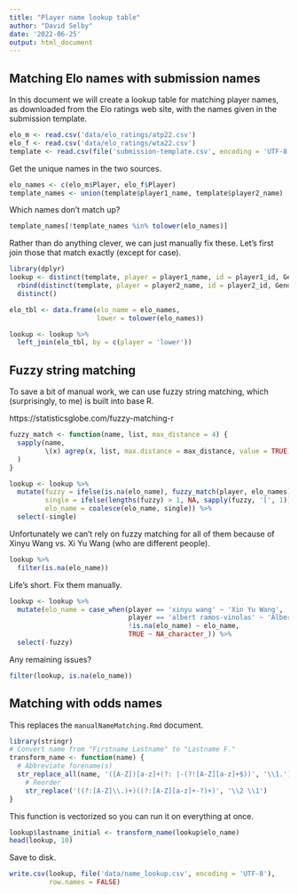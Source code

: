 ---
title: "Player name lookup table"
author: "David Selby"
date: '2022-06-25'
output: html_document
---

## Matching Elo names with submission names

In this document we will create a lookup table for matching player names, as downloaded from the Elo ratings web site, with the names given in the submission template.

```{r}
elo_m <- read.csv('data/elo_ratings/atp22.csv')
elo_f <- read.csv('data/elo_ratings/wta22.csv')
template <- read.csv(file('submission-template.csv', encoding = 'UTF-8'))
```

Get the unique names in the two sources.

```{r}
elo_names <- c(elo_m$Player, elo_f$Player)
template_names <- union(template$player1_name, template$player2_name)
```

Which names don't match up?

```{r}
template_names[!template_names %in% tolower(elo_names)]
```

Rather than do anything clever, we can just manually fix these.
Let's first join those that match exactly (except for case).

```{r, message = F}
library(dplyr)
lookup <- distinct(template, player = player1_name, id = player1_id, Gender) %>%
  rbind(distinct(template, player = player2_name, id = player2_id, Gender)) %>%
  distinct()

elo_tbl <- data.frame(elo_name = elo_names,
                      lower = tolower(elo_names))

lookup <- lookup %>%
  left_join(elo_tbl, by = c(player = 'lower'))
```

## Fuzzy string matching

To save a bit of manual work, we can use fuzzy string matching, which (surprisingly, to me) is built into base R.

https://statisticsglobe.com/fuzzy-matching-r

```{r}
fuzzy_match <- function(name, list, max_distance = 4) {
  sapply(name,
         \(x) agrep(x, list, max.distance = max_distance, value = TRUE)
  )
}

lookup <- lookup %>%
  mutate(fuzzy = ifelse(is.na(elo_name), fuzzy_match(player, elo_names), NA),
         single = ifelse(lengths(fuzzy) > 1, NA, sapply(fuzzy, '[', 1)),
         elo_name = coalesce(elo_name, single)) %>%
  select(-single)
```

Unfortunately we can't rely on fuzzy matching for all of them because of Xinyu Wang vs. Xi Yu Wang (who are different people).

```{r}
lookup %>%
  filter(is.na(elo_name))
```
Life's short. Fix them manually.

```{r}
lookup <- lookup %>%
  mutate(elo_name = case_when(player == 'xinyu wang' ~ 'Xin Yu Wang',
                              player == 'albert ramos-vinolas' ~ 'Albert Ramos',
                              !is.na(elo_name) ~ elo_name,
                              TRUE ~ NA_character_)) %>%
  select(-fuzzy)
```

Any remaining issues?

```{r}
filter(lookup, is.na(elo_name))
```

## Matching with odds names

This replaces the `manualNameMatching.Rmd` document.

```{r}
library(stringr)
# Convert name from "Firstname Lastname" to "Lastname F."
transform_name <- function(name) {
  # Abbreviate forename(s)
  str_replace_all(name, '([A-Z])[a-z]+(?: |-(?![A-Z][a-z]+$))', '\\1.') %>%
    # Reorder
    str_replace('((?:[A-Z]\\.)+)((?:[A-Z][a-z]+-?)+)', '\\2 \\1')
}
```

This function is vectorized so you can run it on everything at once.

```{r}
lookup$lastname_initial <- transform_name(lookup$elo_name)
head(lookup, 10)
```

Save to disk.

```{r}
write.csv(lookup, file('data/name_lookup.csv', encoding = 'UTF-8'),
          row.names = FALSE)
```

